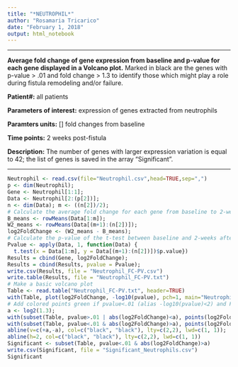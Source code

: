```yaml
---
title: "*NEUTROPHIL*"
author: "Rosamaria Tricarico"
date: "February 1, 2018"
output: html_notebook
---
```



***

**Average fold change of gene expression from baseline and p-value for each gene displayed in a Volcano plot.**  Marked in black are the genes with p-value > .01 and fold change > 1.3 to identify those which might play a role during fistula remodeling and/or failure.  

**Patient#:** all patients

**Parameters of interest:** expression of genes extracted from neutrophils

**Paramters units:** [] fold changes from baseline

**Time points:** 2 weeks post-fistula

**Description:** The number of genes with larger expression variation is equal to 42; the list of genes is saved in the array "Significant".  

***

```r
Neutrophil <- read.csv(file="Neutrophil.csv",head=TRUE,sep=",")
p <- dim(Neutrophil);
Gene <- Neutrophil[1:1];
Data <- Neutrophil[2:(p[2])];
n <- dim(Data); m <- ((n[2])/2);
# Calculate the average fold change for each gene from baseline to 2-weeks after fistula
B_means <- rowMeans(Data[1:m]);
W2_means <- rowMeans(Data[(m+1):(n[2])]);
log2FoldChange <- (W2_means - B_means);
# Calculate the p-value of the t-test between baseline and 2-weeks after fistula
Pvalue <- apply(Data, 1, function(Data) {
  t.test(x = Data[1:m], y = Data[(m+1):(n[2])])$p.value})
Results = cbind(Gene, log2FoldChange);
Results = cbind(Results, pvalue = Pvalue);
write.csv(Results, file = "Neutrophil_FC-PV.csv")
write.table(Results, file = "Neutrophil_FC-PV.txt")
# Make a basic volcano plot
Table <- read.table("Neutrophil_FC-PV.txt", header=TRUE)
with(Table, plot(log2FoldChange, -log10(pvalue), pch=1, main="Neutrophil", xlim=c(-1,1)))
# Add colored points green if pvalue<.01 (alias -log10(pvalue)<2) and FoldChange>1.3
a <- log2(1.3);
with(subset(Table, pvalue>.01 | abs(log2FoldChange)<a), points(log2FoldChange, -log10(pvalue), pch=1, col="gray"));
with(subset(Table, pvalue<.01 & abs(log2FoldChange)>a), points(log2FoldChange, -log10(pvalue), pch=20, col="black"));
abline(v=c(+a,-a), col=c("black", "black"), lty=c(2,2), lwd=c(1, 1));
abline(h=2, col=c("black", "black"), lty=c(2,2), lwd=c(1, 1))
Significant <- subset(Table, pvalue<.01 & abs(log2FoldChange)>a)
write.csv(Significant, file = "Significant_Neutrophils.csv")
Significant

```


